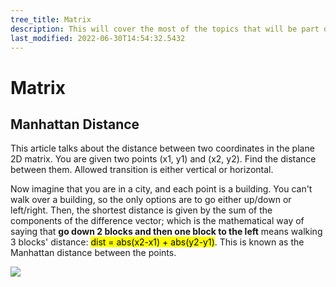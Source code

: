 ```yaml
---
tree_title: Matrix
description: This will cover the most of the topics that will be part of the Matrix.
last_modified: 2022-06-30T14:54:32.5432
---
```

<!-- 
-->

# Matrix

## Manhattan Distance

<div className="section-container pl0 pr0">
<div className="section-item pl0" id="nice">

This article talks about the distance between two coordinates in the plane 2D matrix.
You are given two points (x1, y1) and (x2, y2). Find the distance between them.
Allowed transition is either vertical or horizontal.

Now imagine that you are in a city, and each point is a building. You can't walk over a building, so the only options are to go either up/down or left/right. Then, the shortest distance is given by the sum of the components of the difference vector; which is the mathematical way of saying that <b>go down 2 blocks and then one block to the left</b> means walking 3 blocks' distance: <mark>dist = abs(x2-x1) + abs(y2-y1)</mark>. This is known as the Manhattan distance between the points.

</div>
<div className="section-item">


![](2022-06-30-15-06-11.png)
</div>
</div>

<!-- Code for the Driver Highlight
<span class="tag-is-success" onClick={(e) => {const driver = new Driver();e.stopPropagation();driver.highlight({
      element: '#nice',
      popover: {
        title: 'Title for the Popover',
        description: 'Description for it',
      }
    });}}>More Details</span>
 -->
